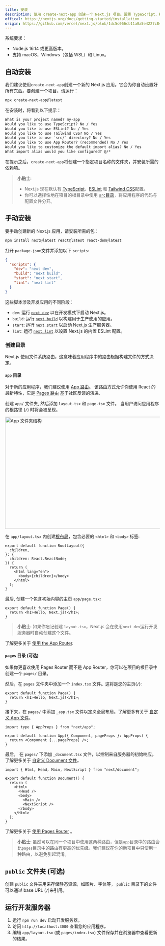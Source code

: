 ```yaml
---
title: 安装
description: 使用 create-next-app 创建一个 Next.js 项目。设置 TypeScript，样式，并配置 next.config.js 文件。
offical: https://nextjs.org/docs/getting-started/installation
origin: https://github.com/vercel/next.js/blob/1dc5c066cb11a0a5e4227c84182d874f92394717/docs/index.mdx
---
```


系统要求：

- Node.js 16.14 或更高版本。
- 支持 macOS，Windows（包括 WSL）和 Linux。

## 自动安装

我们建议使用`create-next-app`创建一个新的 Next.js 应用，它会为你自动设置好所有东西。要创建一个项目，请运行：

```bash filename="Terminal"
npx create-next-app@latest
```

在安装时，将看到以下提示：

```txt filename="Terminal"
What is your project named? my-app
Would you like to use TypeScript? No / Yes
Would you like to use ESLint? No / Yes
Would you like to use Tailwind CSS? No / Yes
Would you like to use `src/` directory? No / Yes
Would you like to use App Router? (recommended) No / Yes
Would you like to customize the default import alias? No / Yes
What import alias would you like configured? @/*
```

在提示之后，`create-next-app`将创建一个指定项目名称的文件夹，并安装所需的依赖项。

> **小贴士**:
> - Next.js 现在默认有 [TypeScript](/docs/app/building-your-application/configuring/typescript)、[ESLint](/docs/app/building-your-application/configuring/eslint) 和 [Tailwind CSS](/docs/app/building-your-application/styling/tailwind-css)配置。
> - 你可以选择性地在项目的根目录中使用 [`src`目录](/docs/app/building-your-application/configuring/src-directory)，将应用程序的代码与配置文件分开。

## 手动安装

要手动创建新的 Next.js 应用，请安装所需的包：

```bash filename="Terminal"
npm install next@latest react@latest react-dom@latest
```

打开 `package.json`文件并添加以下 `scripts`:

```json filename="package.json"
{
  "scripts": {
    "dev": "next dev",
    "build": "next build",
    "start": "next start",
    "lint": "next lint"
  }
}
```

这些脚本涉及开发应用的不同阶段：

- `dev`: 运行 [`next dev`](/docs/app/api-reference/next-cli#development) 以在开发模式下启动 Next.js。
- `build`: 运行 [`next build`](/docs/app/api-reference/next-cli#build) 以构建用于生产使用的应用。
- `start`: 运行 [`next start`](/docs/app/api-reference/next-cli#production) 以启动 Next.js 生产服务器。
- `lint`: 运行 [`next lint`](/docs/app/api-reference/next-cli#lint) 以设置 Next.js 的内置 ESLint 配置。

### 创建目录

Next.js 使用文件系统路由，这意味着应用程序中的路由根据构建文件的方式决定。

#### `app` 目录

对于新的应用程序，我们建议使用 [App 路由](/docs/app)。 该路由方式允许你使用 React 的最新特性，它是 [Pages 路由](/docs/pages) 基于社区反馈的演进.

创建 `app/` 文件夹, 然后添加 `layout.tsx` 和 `page.tsx` 文件。 当用户访问应用程序的根路径 (`/`) 时将会被呈现。

<Image
  alt="App 文件夹结构"
  srcLight="/docs/light/app-getting-started.png"
  srcDark="/docs/dark/app-getting-started.png"
  width="1600"
  height="363"
/>

在 `app/layout.tsx` 内创建[根布局](/docs/app/building-your-application/routing/pages-and-layouts#root-layout-required)，包含必要的 `<html>` 和 `<body>` 标签:

```tsx filename="app/layout.tsx" switcher
export default function RootLayout({
  children,
}: {
  children: React.ReactNode;
}) {
  return (
    <html lang="en">
      <body>{children}</body>
    </html>
  );
}
```

最后, 创建一个包含初始内容的主页 `app/page.tsx`:

```tsx filename="app/page.tsx" switcher
export default function Page() {
  return <h1>Hello, Next.js!</h1>;
}
```

> **小贴士**: 如果你忘记创建 `layout.tsx`，Next.js 会在使用`next dev`运行开发服务器时自动创建这个文件。

了解更多关于 [使用 the App Router](/docs/app/building-your-application/routing/defining-routes).

#### `pages` 目录 (可选)

如果你更喜欢使用 Pages Router 而不是 App Router，你可以在项目的根目录中创建一个 `pages/` 目录。

然后，在 `pages` 文件夹中添加一个 `index.tsx` 文件。这将是您的主页(`/`):

```tsx filename="pages/index.tsx" switcher
export default function Page() {
  return <h1>Hello, Next.js!</h1>;
}
```

接下来，在 `pages/` 中添加 `_app.tsx` 文件以定义全局布局。了解更多有关于 [自定义 App 文件](/docs/pages/building-your-application/routing/custom-app)。

```tsx filename="pages/_app.tsx" switcher
import type { AppProps } from "next/app";

export default function App({ Component, pageProps }: AppProps) {
  return <Component {...pageProps} />;
}
```

最后， 在 `pages/` 下添加 `_document.tsx` 文件，以控制来自服务器的初始响应。了解更多关于 [自定义 Document 文件](/docs/pages/building-your-application/routing/custom-document)。

```tsx filename="pages/_document.tsx" switcher
import { Html, Head, Main, NextScript } from "next/document";

export default function Document() {
  return (
    <Html>
      <Head />
      <body>
        <Main />
        <NextScript />
      </body>
    </Html>
  );
}
```

了解更多关于 [使用 Pages Router](/docs/pages/building-your-application/routing/pages-and-layouts) 。

> **小贴士**: 虽然可以在同一个项目中使用这两种路由，但是`app`目录中的路由会比`pages`目录中的路由有更高的优先级。我们建议在你的新项目中只使用一种路由，以避免引起混淆。

##

## `public` 文件夹 (可选)

创建 `public` 文件夹用来存储静态资源，如图片、字体等， `public` 目录下的文件可以通过 base URL (`/`)来引用。

## 运行开发服务器

1. 运行 `npm run dev` 启动开发服务器。
2. 访问 `http://localhost:3000` 查看您的应用程序。
3. 编辑 `app/layout.tsx` (或 `pages/index.tsx`) 文件保存并在浏览器中查看更新的结果。
